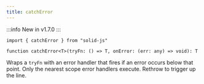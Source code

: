 ```yaml
---
title: catchError
---
```


:::info
<span>New in v1.7.0</span>
:::

```tsx
import { catchError } from "solid-js"

function catchError<T>(tryFn: () => T, onError: (err: any) => void): T
```

Wraps a `tryFn` with an error handler that fires if an error occurs below that point.
Only the nearest scope error handlers execute.
Rethrow to trigger up the line.
